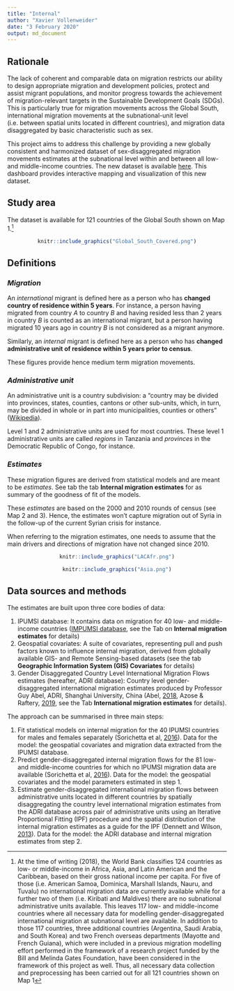 ```yaml
---
title: "Internal"
author: "Xavier Vollenweider"
date: "3 February 2020"
output: md_document
---
```

## Rationale
The lack of coherent and comparable data on migration restricts our ability to design appropriate migration and development policies, protect and assist migrant populations, and monitor progress towards the achievement of migration-relevant targets in the Sustainable Development Goals (SDGs). This is particularly true for migration movements across the Global South, international migration movements at the subnational-unit level (i.e. between spatial units located in different countries), and migration data disaggregated by basic characteristic such as sex.

This project aims to address this challenge by providing a new globally consistent and harmonized dataset of sex-disaggregated migration movements estimates at the subnational level within and between all low- and middle-income countries. The new dataset is available <a href="ftp://ftp.worldpop.org.uk/tmp/FDFA_Subnational_MigrationEstimates/" target="_blank">here</a>. This dashboard provides interactive mapping and visualization of this new dataset. 


## Study area
The dataset is available for 121 countries of the Global South shown on Map [1]{#countries-covered}.^[At the time of writing (2018), the World Bank classifies 124 countries as low- or middle-income in Africa, Asia, and Latin American and the Caribbean, based on their gross national income per capita. For five of those (i.e. American Samoa, Dominica, Marshall Islands, Nauru, and Tuvalu) no international migration data are currently available while for a further two of them (i.e. Kiribati and Maldives) there are no subnational administrative units available. This leaves 117 low- and middle-income countries where all necessary data for modelling gender-disaggregated international migration at subnational level are available. In addition to those 117 countries, three additional countries (Argentina, Saudi Arabia, and South Korea) and two French overseas departments (Mayotte and French Guiana), which were included in a previous migration modelling effort performed in the framework of a research project funded by the Bill and Melinda Gates Foundation, have been considered in the framework of this project as well. Thus, all necessary data collection and preprocessing has been carried out for all 121 countries shown on Map [1]{#countries-covered}]

<center>
```r
knitr::include_graphics("Global_South_Covered.png")
```
</center>

## Definitions

### *Migration*
An *international* migrant is defined here as a person who has **changed country of residence within 5 years**. For instance, a person having migrated from country *A* to country *B* and having resided less than 2 years in country *B* is counted as an international migrant, but a person having migrated 10 years ago in country *B* is not considered as a migrant anymore.

Similarly, an *internal* migrant is defined here as a person who has **changed administrative unit of residence within 5 years prior to census**.

These figures provide hence medium term migration movements.

### *Administrative unit*
An administrative unit is a country subdivision: a "country may be divided into provinces, states, counties, cantons or other sub-units, which, in turn, may be divided in whole or in part into municipalities, counties or others" (<a href="https://en.wikipedia.org/wiki/Administrative_division" target="_blank">Wikipedia</a>).

Level 1 and 2 administrative units are used for most countries. These level 1 administrative units are called *regions* in Tanzania and *provinces* in the Democratic Republic of Congo, for instance.

### *Estimates*
These migration figures are derived from statistical models and are meant to be *estimates*. See tab the tab **Internal migration estimates** for as summary of the goodness of fit of the models.

These *estimates* are based on the 2000 and 2010 rounds of census (see Map [2]{#census-year-LAC} and [3]{#census-year-Asia}). Hence, the estimates won't capture migration out of Syria in the follow-up of the current Syrian crisis for instance.

When referring to the migration estimates, one needs to assume that the main drivers and directions of migration have not changed since 2010.

<center>
```r

knitr::include_graphics("LACAfr.png")
```
</center>


<center>
```r
knitr::include_graphics("Asia.png")
```
</center>


## Data sources and methods
The estimates are built upon three core bodies of data:

1.    IPUMSI database: It contains data on migration for 40 low- and middle-income countries (<a href=https://international.ipums.org/international/ target="_blank">IMPUMSI database</a>, see the Tab on  **Internal migration estimates** for details)
2.    Geospatial covariates: A suite of covariates, representing pull and push factors known to influence internal migration, derived from globally available GIS- and Remote Sensing-based datasets (see the tab **Geographic Information System (GIS) Covariates** for details)
3.    Gender Disaggregated Country Level International Migration Flows estimates (hereafter, ADRI database): Country level gender-disaggregated international migration estimates produced by Professor Guy Abel, ADRI, Shanghai University, China (Abel, <a href=https://onlinelibrary.wiley.com/doi/abs/10.1111/imre.12327 target="_blank">2018</a>,
Azose & Raftery, <a href=https://www.pnas.org/content/116/1/116 target="_blank">2019</a>,
see the Tab **International migration estimates** for details).

The approach can be summarised in three main steps:

1.    Fit statistical models on internal migration for the 40 IPUMSI countries for males and females separately (Sorichetta et al, <a href="https://www.nature.com/articles/sdata201666" target="_blank">2016</a>). Data for the model: the geospatial covariates and migration data extracted from the IPUMSI database.
2.    Predict gender-disaggregated internal migration flows for the 81 low- and middle-income countries for which no IPUMSI migration data are available (Sorichetta et al, <a href="https://www.nature.com/articles/sdata201666" target="_blank">2016</a>). Data for the model: the geospatial covariates and the model parameters estimated in step 1.
3.    Estimate gender-disaggregated international migration flows between administrative units located in different countries by spatially disaggregating the country level international migration estimates from the ADRI database across pair of administrative units using an Iterative Proportional Fitting (IPF) procedure and the spatial distribution of the internal migration estimates as a guide  for the IPF (Dennett and Wilson, <a href= <https://journals.sagepub.com/doi/10.1068/a45398" target="_blank">2013</a>). Data for the model: the ADRI database and internal migration estimates from step 2.